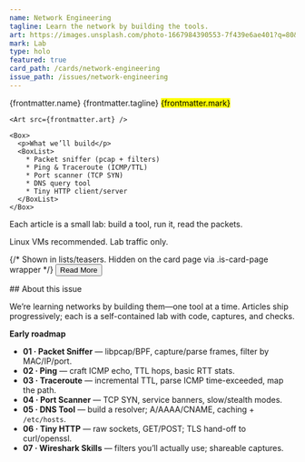 ```yaml
---
name: Network Engineering
tagline: Learn the network by building the tools.
art: https://images.unsplash.com/photo-1667984390553-7f439e6ae401?q=80&w=2064&auto=format&fit=crop&ixlib=rb-4.1.0&ixid=M3wxMjA3fDB8MHxwaG90by1wYWdlfHx8fGVufDB8fHx8fA%3D%3D
mark: Lab
type: holo
featured: true
card_path: /cards/network-engineering
issue_path: /issues/network-engineering
---
```





<Card>
  <ArtSection>
    <Top>
      <Name>{frontmatter.name}</Name>
      <Tagline>{frontmatter.tagline}</Tagline>
      <Mark>{frontmatter.mark}</Mark>
    </Top>

    <Art src={frontmatter.art} />

    <Box>
      <p>What we’ll build</p>
      <BoxList>
        * Packet sniffer (pcap + filters)
        * Ping & Traceroute (ICMP/TTL)
        * Port scanner (TCP SYN)
        * DNS query tool
        * Tiny HTTP client/server
      </BoxList>
    </Box>
  </ArtSection>

  <Body>
    Each article is a small lab: build a tool, run it, read the packets.
  </Body>

  <Tip>Linux VMs recommended. Lab traffic only.</Tip>

  {/* Shown in lists/teasers. Hidden on the card page via .is-card-page wrapper */}
  <Button class="card-cta" href={CARD_PATH} aria-label="Read more about Network Engineering">
    Read More
  </Button>
</Card>

<More>
  ## About this issue

  We’re learning networks by building them—one tool at a time. Articles ship progressively; each is a self-contained lab with code, captures, and checks.

  **Early roadmap**
  - **01 · Packet Sniffer** — libpcap/BPF, capture/parse frames, filter by MAC/IP/port.
  - **02 · Ping** — craft ICMP echo, TTL hops, basic RTT stats.
  - **03 · Traceroute** — incremental TTL, parse ICMP time-exceeded, map the path.
  - **04 · Port Scanner** — TCP SYN, service banners, slow/stealth modes.
  - **05 · DNS Tool** — build a resolver; A/AAAA/CNAME, caching + `/etc/hosts`.
  - **06 · Tiny HTTP** — raw sockets, GET/POST; TLS hand-off to curl/openssl.
  - **07 · Wireshark Skills** — filters you’ll actually use; shareable captures.

  <div class="border p-6">
    <MarkdownSnippet markdown={detailsMD} href={ISSUE_PATH} cta="See the issue details" />
  </div>
</More>
